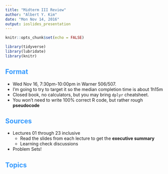 ```yaml
---
title: "Midterm III Review"
author: "Albert Y. Kim"
date: "Mon Nov 14, 2016"
output: ioslides_presentation
---
```


<style>
h2 { 
 color: #3399ff;		
}
h3 { 
 color: #3399ff;		
}
slides > slide.backdrop {
  background: white;
}
</style>

```r
knitr::opts_chunk$set(echo = FALSE)
```

```r
library(tidyverse)
library(lubridate)
library(knitr)
```




## Format

* Wed Nov 16, 7:30pm-10:00pm in Warner 506/507.
* I'm going to try to target it so the median completion time is about 1h15m
* Closed book, no calculators, but you may bring `dplyr` cheatsheet.
* You won't need to write 100% correct R code, but rather rough **pseudocode**




## Sources

* Lectures 01 through 23 inclusive
    + Read the slides from each lecture to get the **executive summary**
    + Learning check discussions
* Problem Sets!




## Topics

